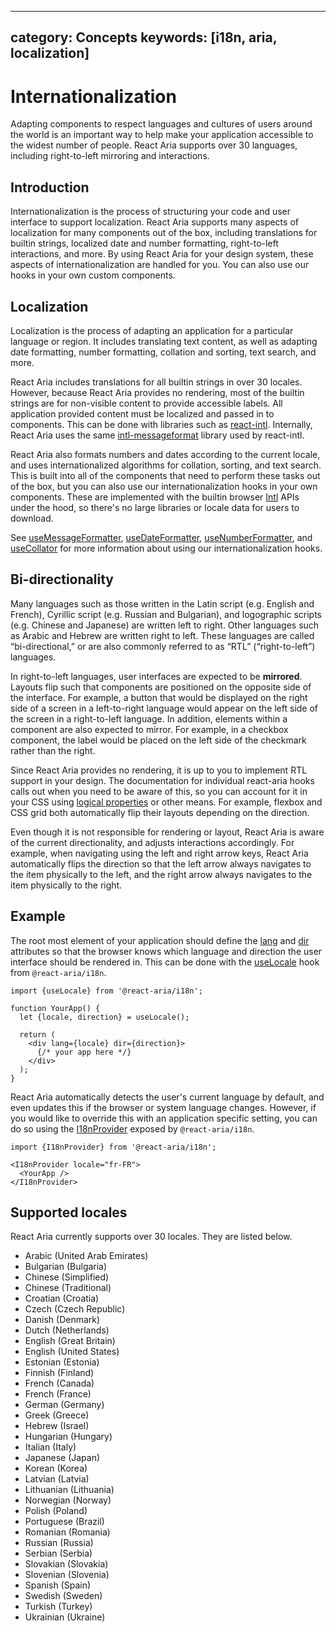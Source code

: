 <!-- Copyright 2020 Adobe. All rights reserved.
This file is licensed to you under the Apache License, Version 2.0 (the "License");
you may not use this file except in compliance with the License. You may obtain a copy
of the License at http://www.apache.org/licenses/LICENSE-2.0
Unless required by applicable law or agreed to in writing, software distributed under
the License is distributed on an "AS IS" BASIS, WITHOUT WARRANTIES OR REPRESENTATIONS
OF ANY KIND, either express or implied. See the License for the specific language
governing permissions and limitations under the License. -->



---
category: Concepts
keywords: [i18n, aria, localization]
---

# Internationalization

Adapting components to respect languages and cultures of users around the world is an important way to help make your
application accessible to the widest number of people. React Aria supports over 30 languages, including
right-to-left mirroring and interactions.

## Introduction

Internationalization is the process of structuring your code and user interface to support localization. React Aria supports
many aspects of localization for many components out of the box, including translations for builtin strings, localized
date and number formatting, right-to-left interactions, and more. By using React Aria for your design system,
these aspects of internationalization are handled for you. You can also use our hooks in your own custom components.

## Localization

Localization is the process of adapting an application for a particular language or region. It includes translating text content,
as well as adapting date formatting, number formatting, collation and sorting, text search, and more.

React Aria includes translations for all builtin strings in over 30 locales. However, because React Aria provides no rendering,
most of the builtin strings are for non-visible content to provide accessible labels. All application provided content must be localized
and passed in to components. This can be done with libraries such as [react-intl](https://formatjs.io/docs/react-intl).
Internally, React Aria uses the same [intl-messageformat](https://formatjs.io/docs/intl-messageformat) library used by react-intl.

React Aria also formats numbers and dates according to the current locale, and uses internationalized algorithms for collation,
sorting, and text search. This is built into all of the components that need to perform these tasks out of the box, but you can
also use our internationalization hooks in your own components. These are implemented with the builtin browser
[Intl](https://developer.mozilla.org/en-US/docs/Web/JavaScript/Reference/Global_Objects/Intl) APIs under the hood, so there's no
large libraries or locale data for users to download.

See [useMessageFormatter](useMessageFormatter.html), [useDateFormatter](useDateFormatter.html), [useNumberFormatter](useNumberFormatter.html),
and [useCollator](useCollator.html) for more information about using our internationalization hooks.

## Bi-directionality

Many languages such as those written in the Latin script (e.g. English and French), Cyrillic script (e.g. Russian and Bulgarian), and
logographic scripts (e.g. Chinese and Japanese) are written left to right. Other languages such as Arabic and Hebrew are written
right to left. These languages are called “bi-directional,” or are also commonly referred to as “RTL” (“right-to-left”) languages.

In right-to-left languages, user interfaces are expected to be **mirrored**. Layouts flip such that components are positioned on the
opposite side of the interface. For example, a button that would be displayed on the right side of a screen in a left-to-right language
would appear on the left side of the screen in a right-to-left language. In addition, elements within a component are also expected to
mirror. For example, in a checkbox component, the label would be placed on the left side of the checkmark rather than the right.

Since React Aria provides no rendering, it is up to you to implement RTL support in your design. The documentation for individual react-aria hooks
calls out when you need to be aware of this, so you can account for it in your CSS using
[logical properties](https://developer.mozilla.org/en-US/docs/Web/CSS/CSS_Logical_Properties) or other means. For example, flexbox and CSS grid
both automatically flip their layouts depending on the direction.

Even though it is not responsible for rendering or layout, React Aria is aware of the current directionality, and adjusts interactions
accordingly. For example, when navigating using the left and right arrow keys, React Aria automatically flips the direction so that
the left arrow always navigates to the item physically to the left, and the right arrow always navigates to the item physically to the right.

## Example

The root most element of your application should define the [lang](https://developer.mozilla.org/en-US/docs/Web/HTML/Global_attributes/lang)
and [dir](https://developer.mozilla.org/en-US/docs/Web/HTML/Global_attributes/dir) attributes so that the browser knows which language
and direction the user interface should be rendered in. This can be done with the [useLocale](useLocale.html) hook from `@react-aria/i18n`.

```tsx
import {useLocale} from '@react-aria/i18n';

function YourApp() {
  let {locale, direction} = useLocale();

  return (
    <div lang={locale} dir={direction}>
      {/* your app here */}
    </div>
  );
}
```

React Aria automatically detects the user's current language by default, and even updates this if the browser or system language changes.
However, if you would like to override this with an application specific setting, you can do so using the [I18nProvider](I18nProvider.html)
exposed by `@react-aria/i18n`.

```tsx
import {I18nProvider} from '@react-aria/i18n';

<I18nProvider locale="fr-FR">
  <YourApp />
</I18nProvider>
```

## Supported locales

React Aria currently supports over 30 locales. They are listed below.

<div style={{columnWidth: 200}}>

* Arabic (United Arab Emirates)
* Bulgarian (Bulgaria)
* Chinese (Simplified)
* Chinese (Traditional)
* Croatian (Croatia)
* Czech (Czech Republic)
* Danish (Denmark)
* Dutch (Netherlands)
* English (Great Britain)
* English (United States)
* Estonian (Estonia)
* Finnish (Finland)
* French (Canada)
* French (France)
* German (Germany)
* Greek (Greece)
* Hebrew (Israel)
* Hungarian (Hungary)
* Italian (Italy)
* Japanese (Japan)
* Korean (Korea)
* Latvian (Latvia)
* Lithuanian (Lithuania)
* Norwegian (Norway)
* Polish (Poland)
* Portuguese (Brazil)
* Romanian (Romania)
* Russian (Russia)
* Serbian (Serbia)
* Slovakian (Slovakia)
* Slovenian (Slovenia)
* Spanish (Spain)
* Swedish (Sweden)
* Turkish (Turkey)
* Ukrainian (Ukraine)

</div>
